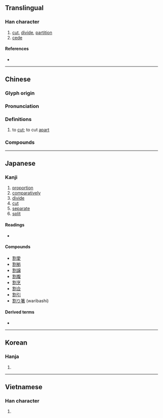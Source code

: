 {{character info/new}}
==Translingual==

===Han character===
{{Han char|rn=18|rad=刀|as=10|sn=12|four=32600|canj=JRLN|ids=⿰害刂}}

# [[cut]], [[divide]], [[partition]]
# [[cede]]

====References====
* {{Han ref|kx=0142.320|dkj=02112|dj=0323.040|hdz=10351.070|uh=5272|ud=21106|bh=B3CE|bd=46030}}

----

==Chinese==
{{zh-forms}}

===Glyph origin===
{{Han etym}}

===Pronunciation===
{{zh-pron
|m=gē
|c=got3
|h=pfs=kot
|md=
|mn=koah/kat
|mn_note=koah - vernacular; kat - literary
|w=
|mc=y
|oc=y
|cat=
}}

===Definitions===
{{zh-hanzi}}

# to [[cut]]; to cut [[apart]]

===Compounds===
{{zh-der|分割|收割|切割|割斷|割捨|割裂|宰割|閹割|交割|割據|割接|割禮|割草|割讓|不可分割|任人宰割|餘割|分割區|切割機|割價|割傷|割包|割包皮|割取|割和青|割地|割棄|割捆機|割曬機|割漆|割炬|割愛|割禾|割禾青|割線|割股療親|割膠|割脈|割草機|割袍斷義|割除|割頸|割雞焉用牛刀|雙曲餘割|封建割據|心如刀割|忍痛割愛|收割機|收割者|正割|氣割|氧割|聯合收割機|臠割|自割|鉛刀一割|難割難捨|黃金分割|割臂之盟|割掉|割肚牽腸|割接法|割蜜|割切|割尾巴|割席|割治}}

{{zh-cat|Elementary}}

----

==Japanese==

===Kanji===
{{ja-kanji|grade=6|rs=刀10}}

# [[proportion]]
# [[comparatively]]
# [[divide]]
# [[cut]]
# [[separate]]
# [[split]]

====Readings====
* {{ja-readings|goon=かち|kanon=かつ|kun=さ-く,わ-る,わ-れる}}

====Compounds====
* [[割愛]]
* [[割拠]]
* [[割譲]]
* [[割腹]]
* [[割烹]]
* [[割合]]
* [[割引]]
* [[割り箸]] (waribashi)

====Derived terms====
* {{ja-r|割る|わる}}

----

==Korean==

===Hanja===
{{ko-hanja|hangeul=할|rv=hal|mr=hal|y=hal|eumhun=[[베다|벨]]|ehrv=bel|ehmr=pel}}

# {{defn|lang=ko|sort=刀10}}

----

==Vietnamese==

===Han character===
{{vi-hantu|[[cát]], [[cắt]], [[xắt]]|rs=刀10}}

# {{defn|lang=vi|sort=刀10}}